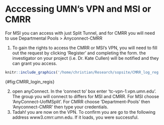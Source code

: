 # Acccessing UMN's VPN and MSI or CMRR {#VPN}  
For MSI you can access with just Split Tunnel, and for CMRR you will need to use Departmental Pools $>$ Anyconnect-CMRR

1. To gain the rights to access the CMRR or MSI's VPN, you will need to fill out the request \href{https://www.cmrr.umn.edu/access/}{here} by clicking 'Register' and completing the form. the investigator on your project (i.e. Dr. Kate Cullen) will be notified and they can grant you access. 
    
    
```r
knitr::include_graphics('/home/christian/Research/sopsite/CMRR_log_reg.png')
```
{#fig:CMRR_login_regis}
  
\caption{Screenshot of CMRR page containing registration and login links.}

2. open anyConnect. In the 'connect to' box enter 'tc-vpn-1.vpn.umn.edu'. The group you  will connect to differs for MSI and CMRR. For MSI choose 'AnyConnect-UofMSplit'. For CMRR choose 'Department-Pools' then 'Anyconnect-CMRR' then type your credentials.
3. Tadah! you are now on the VPN. To confirm you are go to the following address www3.cmrr.umn.edu. If it loads, you were successful.

